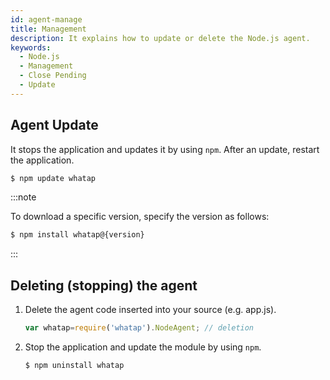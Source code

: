 ```yaml
---
id: agent-manage
title: Management
description: It explains how to update or delete the Node.js agent.
keywords:
  - Node.js
  - Management
  - Close Pending
  - Update
---
```


## Agent Update

It stops the application and updates it by using `npm`. After an update, restart the application.

```bash title='SH'
$ npm update whatap
```

:::note

To download a specific version, specify the version as follows:

```bash title='SH'
$ npm install whatap@{version}
```

:::

## Deleting (stopping) the agent

1. Delete the agent code inserted into your source (e.g. app.js).

   ```javascript title='app.js'
   var whatap=require('whatap').NodeAgent; // deletion
   ```

2. Stop the application and update the module by using `npm`.

   ```bash title='SH'
   $ npm uninstall whatap
   ```
